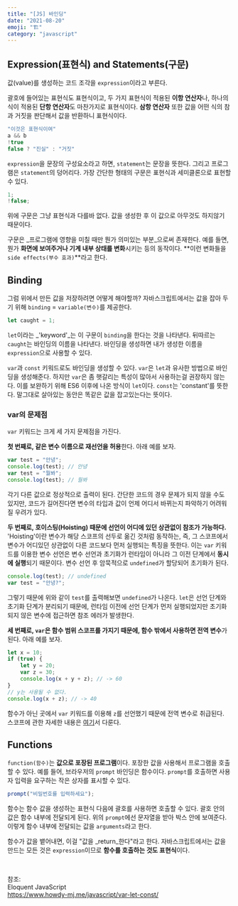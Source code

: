 ```yaml
---
title: "[JS] 바인딩"
date: "2021-08-20"
emoji: "🏗"
category: "javascript"
---
```


## Expression(표현식) and Statements(구문)

값(value)를 생성하는 코드 조각을 `expression`이라고 부른다.

괄호에 들어있는 표현식도 표현식이고, 두 가지 표현식이 적용된 **이항 연산자**나, 하나의 식이 적용된 **단항 연산자**도 마찬가지로 표현식이다.
**삼항 연산자** 또한 값을 어떤 식의 참과 거짓을 판단해서 값을 반환하니 표현식이다.
```js
"이것은 표현식이여"
a && b
!true
false ? "진실" : "거짓"
```

`expression`을 문장의 구성요소라고 하면, `statement`는 문장을 뜻한다. 
그리고 프로그램은 `statement`의 덩어리다.
가장 간단한 형태의 구문은 표현식과 세미클론으로 표현할 수 있다.
```js
1;
!false;
```
위에 구문은 그냥 표현식과 다를바 없다. 값을 생성한 후 이 값으로 아무것도 하지않기 때문이다.

구문은 _프로그램에 영향을 미칠 때만 뭔가 의미있는 부분_으로써 존재한다.
예를 들면, 뭔가 **화면에 보여주거나 기계 내부 상태를 변화**시키는 등의 동작이다. **이런 변화들을 `side effects(부수 효과)`**라고 한다.


## Binding

그럼 위에서 만든 값을 저장하려면 어떻게 해야할까? 자바스크립트에서는 값을 잡아 두기 위해 `binding` = `variable(변수)`를 제공한다.
```js
let caught = 1;
```
`let`이라는 _'keyword'_는 이 구문이 `binding`을 한다는 것을 나타낸다. 뒤따르는 `caught`는 바인딩의 이름을 나타낸다.
바인딩을 생성하면 내가 생성한 이름을 `expression`으로 사용할 수 있다.

`var`과 `const` 키워드로도 바인딩을 생성할 수 있다. `var`은 `let`과 유사한 방법으로 바인딩을 생성해준다. 하지만 `var`은 좀 햇갈리는 특성이 많아서 사용하는걸 권장하지 않는다.
이를 보완하기 위해 ES6 이후에 나온 방식이 `let`이다. `const`는 'constant'를 뜻한다. 말그대로 살아있는 동안은 똑같은 값을 잡고있는다는 뜻이다.

### var의 문제점
`var` 키워드는 크게 세 가지 문제점을 가진다.

**첫 번째로, 같은 변수 이름으로 재선언을 허용**한다. 아래 예를 보자.
```js
var test = "안녕";
console.log(test); // 안녕
var test = "뭘봐";
console.log(test); // 뭘봐
```
각기 다른 값으로 정상적으로 출력이 된다. 간단한 코드의 경우 문제가 되지 않을 수도 있지만, 코드가 길어진다면 변수의 타입과 값이 언제 어디서 바뀌는지 파악하기 어려워질 우려가 있다.

**두 번째로, 호이스팅(Hoisting) 때문에 선언이 어디에 있던 상관없이 참조가 가능하다.** 
'Hoisting'이란 변수가 해당 스코프의 선두로 옮긴 것처럼 동작하는, 즉, 그 스코프에서 변수가 어디있던 상관없이 다른 코드보다 먼저 실행되는 특징을 뜻한다.
이는 `var` 키워드를 이용한 변수 선언은 변수 선언과 초기화가 런타임이 아니라 그 이전 단계에서 **동시에 실행**되기 때문이다. 변수 선언 후 암묵적으로 `undefined`가 할당되어 초기화가 된다.

```js
console.log(test); // undefined
var test = "안녕?";
```

그렇기 때문에 위와 같이 `test`를 출력해보면 `undefined`가 나온다.
`let`은 선언 단계와 초기화 단계가 분리되기 때문에, 런타임 이전에 선언 단계가 먼저 실행되었지만 초기화되지 않은 변수에 접근하면 참조 에러가 발생한다.

**세 번째로, `var`은 함수 범위 스코프를 가지기 때문에, 함수 밖에서 사용하면 전역 변수**가 된다. 아래 예를 보자.

```js
let x = 10;
if (true) {
    let y = 20;
    var z = 30;
    console.log(x + y + z); // -> 60
}
// y는 사용될 수 없다.
console.log(x + z); // -> 40
```

함수가 아닌 곳에서 `var` 키워드를 이용해 `z`를 선언했기 때문에 전역 변수로 취급된다. 스코프에 관한 자세한 내용은 [여기](https://woong-jae.com/javascript/210822-functions)서 다룬다.


## Functions

`function(함수)`는 **값으로 포장된 프로그램**이다. 포장한 값을 사용해서 프로그램을 호출할 수 있다. 예를 들어, 브라우저의 `prompt` 바인딩은 함수이다.
`prompt`를 호출하면 사용자 입력을 요구하는 작은 상자를 표시할 수 있다.
```js
prompt("비밀번호를 입력하세요");
```
함수는 함수 값을 생성하는 표현식 다음에 괄호를 사용하면 호출할 수 있다. 괄호 안의 값은 함수 내부에 전달되게 된다. 위의 `prompt`에선 문자열을 받아 박스 안에 보여준다.
이렇게 함수 내부에 전달되는 값을 `arguments`라고 한다.

함수가 값을 뱉어내면, 이걸 "값을 _return_한다"라고 한다. 자바스크립트에서는 값을 만드는 모든 것은 `expression`이므로 **함수를 호출하는 것도 표현식**이다.

<br/>

참조:  
Eloquent JavaScript  
<https://www.howdy-mj.me/javascript/var-let-const/>
